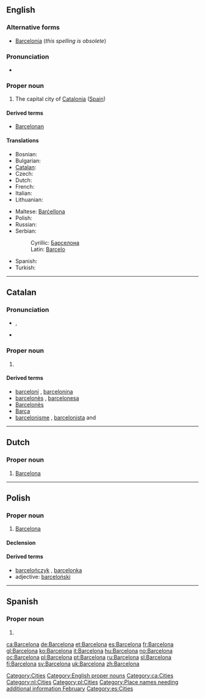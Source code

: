 ==English==

===Alternative forms===
* [[Barcelonia]] (''this spelling is obsolete'')

===Pronunciation===
* {{IPA|/ˌbɑɹsəˈloʊnə/}}

===Proper noun===
{{wikipedia}}
{{en-proper noun}}

# The capital city of [[Catalonia]] ([[Spain]])

====Derived terms====
* [[Barcelonan]]

====Translations====
{{trans-top|capital of Catalonia}}
* Bosnian: {{t-|bs|Barselona|f}}
* Bulgarian: {{t-|bg|Барселона|f}}
* [[Catalan]]: {{t+|ca|Barcelona|f}}
* Czech: {{t|cs|Barcelona|f}}
* Dutch: {{t-|nl|Barcelona|n}}
* French: {{t+|fr|Barcelone}}
* Italian: {{t-|it|Barcellona|f}}
* Lithuanian: {{t-|lt|Barselona|f|xs=Lithuanian}}
{{trans-mid}}
* Maltese: [[Barċellona]]
* Polish: {{t+|pl|Barcelona|f}}
* Russian: {{t|ru|Барселона|f|tr=Barselóna|sc=Cyrl}}
* Serbian:
*: Cyrillic: [[Барселона]] {{f}}
*: Latin: [[Barcelo]] {{f}}
* Spanish: {{t+|es|Barcelona}}
* Turkish: {{t|tr|Barselona}}
{{trans-bottom}}

[[Category:Cities]]
[[Category:English proper nouns]]

----

==Catalan==
{{wikipedia|lang=ca}}

===Pronunciation===
* {{IPA|/bəɾsəˈɫonə/|lang=ca}}, {{SAMPA|/b@4s@"5on@/}}
* {{rhymes|onə|lang=ca}}

===Proper noun===
{{ca-proper noun|f}}

# {{l|en|Barcelona}}

====Derived terms====
* [[barceloní]] {{m}}, [[barcelonina]] {{f}}
* [[barcelonès]] {{m}}, [[barcelonesa]] {{f}}
* [[Barcelonès]] {{m}}
* [[Barça]] {{m}}
* [[barcelonisme]] {{m}}, [[barcelonista]] {{m}} and {{f}}

[[Category:ca:Cities]]

----

==Dutch==
{{wikipedia|Barcelona (Spanje)|lang=nl}}
{{placename/box}}

===Proper noun===
{{nl-proper noun|g=n}}

# [[#English|Barcelona]]

[[Category:nl:Cities]]

----

==Polish==

===Proper noun===
{{infl|pl|proper noun|g=f}}

# [[#English|Barcelona]]

====Declension====
{{pl-decl-noun-sing
|Barcelona
|Barcelony
|Barcelonie
|Barcelonę
|Barceloną
|Barcelonie
|Barcelono
}}

====Derived terms====
* [[barcelończyk]] {{m}}, [[barcelonka]] {{f}}
* adjective: [[barceloński]]

[[Category:pl:Cities]]

----

==Spanish==
{{placename/box}}

===Proper noun===
{{es-proper noun|f}}

# {{l|en|Barcelona}}

[[Category:Place names needing additional information February]]
[[Category:es:Cities]]

[[ca:Barcelona]]
[[de:Barcelona]]
[[et:Barcelona]]
[[es:Barcelona]]
[[fr:Barcelona]]
[[gl:Barcelona]]
[[ko:Barcelona]]
[[it:Barcelona]]
[[hu:Barcelona]]
[[no:Barcelona]]
[[oc:Barcelona]]
[[pl:Barcelona]]
[[pt:Barcelona]]
[[ru:Barcelona]]
[[sl:Barcelona]]
[[fi:Barcelona]]
[[sv:Barcelona]]
[[uk:Barcelona]]
[[zh:Barcelona]]